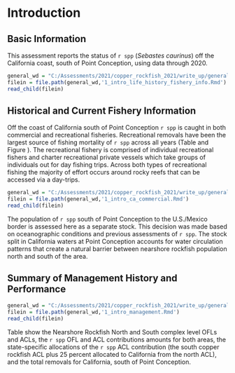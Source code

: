 # Introduction

## Basic Information

This assessment reports the status of `r spp` (*Sebastes caurinus*) off the California coast, south of Point Conception, using data through 2020.

```r
general_wd = "C:/Assessments/2021/copper_rockfish_2021/write_up/general_text"
filein = file.path(general_wd,'1_intro_life_history_fishery_info.Rmd')
read_child(filein)
```

## Historical and Current Fishery Information

Off the coast of California south of Point Conception `r spp` is caught in both commercial and recreational fisheries. Recreational removals have been the largest source of fishing mortality of `r spp` across all years (Table \ref{tab:allcatches} and Figure \ref{fig:catch}). The recreational fishery is comprised of individual recreational fishers and charter recreational private vessels which take groups of individuals out for day fishing trips. Across both types of recreational fishing the majority of effort occurs around rocky reefs that can be accessed via a day-trips.  

```r
general_wd = "C:/Assessments/2021/copper_rockfish_2021/write_up/general_text"
filein = file.path(general_wd,'1_intro_ca_commercial.Rmd')
read_child(filein)
```

The population of `r spp` south of Point Conception to the U.S./Mexico border is assessed here as a separate stock.  This decision was made based on oceanographic conditions and previous assessments of `r spp`.  The stock split in California waters at Point Conception accounts for water circulation patterns that create a natural barrier between nearshore rockfish population north and south of the area.   

## Summary of Management History and Performance

```r
general_wd = "C:/Assessments/2021/copper_rockfish_2021/write_up/general_text"
filein = file.path(general_wd,'1_intro_management.Rmd')
read_child(filein)
```

Table \ref{tab:ofl} show the Nearshore Rockfish North and South complex level OFLs and ACLs, the `r spp` OFL and ACL contributions amounts for both areas, the state-specific allocations of the `r spp` ACL contribution (the south copper rockfish ACL plus 25 percent allocated to California from the north ACL), and the total removals for California, south of Point Conception. 